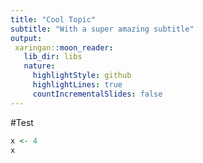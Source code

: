 ```yaml
---
title: "Cool Topic"
subtitle: "With a super amazing subtitle"
output:
 xaringan::moon_reader:
   lib_dir: libs
   nature:
     highlightStyle: github
     highlightLines: true
     countIncrementalSlides: false
---
```


#Test

```r
x <- 4
x
```

